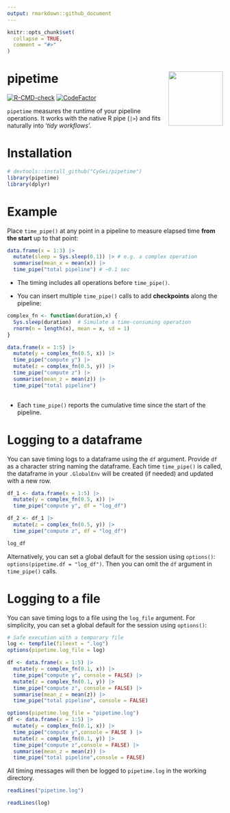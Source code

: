 ```yaml
---
output: rmarkdown::github_document
---
```


```r
knitr::opts_chunk$set(
  collapse = TRUE,
  comment = "#>"
)
```

# pipetime <img src="man/figures/logo.png" align="right" height="127"/>
<!-- badges: start -->
[![R-CMD-check](https://github.com/CyGei/pipetime/actions/workflows/R-CMD-check.yaml/badge.svg)](https://github.com/CyGei/pipetime/actions/workflows/R-CMD-check.yaml)
[![CodeFactor](https://www.codefactor.io/repository/github/cygei/pipetime/badge)](https://www.codefactor.io/repository/github/cygei/pipetime)
<!-- badges: end -->

`pipetime` measures the runtime of your pipeline operations. It works with the native R pipe (`|>`) and fits naturally into '*tidy workflows*'.

# Installation

```r
# devtools::install_github("CyGei/pipetime")
library(pipetime)
library(dplyr)
```

# Example

Place `time_pipe()` at any point in a pipeline to measure elapsed time **from the start** up to that point:

```r
data.frame(x = 1:3) |>
  mutate(sleep = Sys.sleep(0.1)) |> # e.g. a complex operation
  summarise(mean_x = mean(x)) |>
  time_pipe("total pipeline") # ~0.1 sec
```

-   The timing includes all operations before `time_pipe()`.

-   You can insert multiple `time_pipe()` calls to add **checkpoints** along the pipeline:

```r
complex_fn <- function(duration,x) {
  Sys.sleep(duration)  # Simulate a time-consuming operation
  rnorm(n = length(x), mean = x, sd = 1)
}

data.frame(x = 1:5) |> 
  mutate(y = complex_fn(0.5, x)) |>
  time_pipe("compute y") |> 
  mutate(z = complex_fn(0.5, y)) |> 
  time_pipe("compute z") |>
  summarise(mean_z = mean(z)) |>
  time_pipe("total pipeline")
    
```

-   Each `time_pipe()` reports the cumulative time since the start of the pipeline.

# Logging to a dataframe
You can save timing logs to a dataframe using the `df` argument. Provide `df` as a character string naming the dataframe. Each time `time_pipe()` is called, the dataframe in your `.GlobalEnv` will be created (if needed) and updated with a new row.
```r
df_1 <- data.frame(x = 1:5) |> 
  mutate(y = complex_fn(0.5, x)) |>
  time_pipe("compute y", df = "log_df")

df_2 <- df_1 |> 
  mutate(z = complex_fn(0.5, y)) |>
  time_pipe("compute z", df = "log_df")

log_df
```

Alternatively, you can set a global default for the session using `options()`: `options(pipetime.df = "log_df")`. Then you can omit the `df` argument in `time_pipe()` calls.

# Logging to a file
You can save timing logs to a file using the `log_file` argument. 
For simplicity, you can set a global default for the session using `options()`:

```r
# Safe execution with a temporary file
log <- tempfile(fileext = ".log")
options(pipetime.log_file = log)

df <- data.frame(x = 1:5) |> 
  mutate(y = complex_fn(0.1, x)) |>
  time_pipe("compute y", console = FALSE) |> 
  mutate(z = complex_fn(0.1, y)) |>
  time_pipe("compute z", console = FALSE) |>
  summarise(mean_z = mean(z)) |>
  time_pipe("total pipeline", console = FALSE)
```

```r
options(pipetime.log_file = "pipetime.log")
df <- data.frame(x = 1:5) |> 
  mutate(y = complex_fn(0.1, x)) |>
  time_pipe("compute y",console = FALSE ) |> 
  mutate(z = complex_fn(0.1, y)) |> 
  time_pipe("compute z",console = FALSE) |>
  summarise(mean_z = mean(z)) |>
  time_pipe("total pipeline",console = FALSE)
```
All timing messages will then be logged to `pipetime.log` in the working directory.

```r
readLines("pipetime.log")
```

```r
readLines(log)
```
